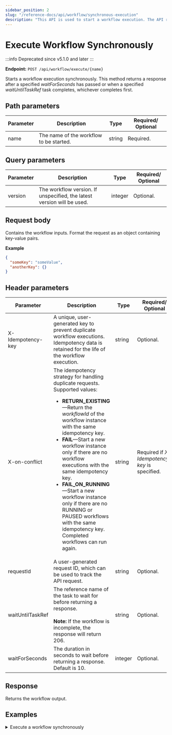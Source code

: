 ```yaml
---
sidebar_position: 2
slug: "/reference-docs/api/workflow/synchronous-execution"
description: "This API is used to start a workflow execution. The API response returns only after the workflow or a specified task is completed. "
---
```



# Execute Workflow Synchronously

:::info Deprecated since
v5.1.0 and later
:::

**Endpoint:** `POST /api/workflow/execute/{name}`

Starts a workflow execution synchronously. This method returns a response after a specified _waitForSeconds_ has passed or when a specified _waitUntilTaskRef_ task completes, whichever completes first.

## Path parameters

| Parameter | Description                             | Type   | Required/ Optional |
| --------- | --------------------------------------- | ------ | ------------------ |
| name      | The name of the workflow to be started. | string | Required.          |

## Query parameters

| Parameter | Description                                                            | Type    | Required/ Optional |
| --------- | ---------------------------------------------------------------------- | ------- | ------------------ |
| version   | The workflow version. If unspecified, the latest version will be used. | integer | Optional.          |

## Request body

Contains the workflow inputs. Format the request as an object containing key-value pairs.

**Example**

```json
{
  "someKey": "someValue",
  "anotherKey": {}
}
```

## Header parameters

| Parameter         | Description                                                                                                                                                                                                                                                                                                                                                                                                                                                                                             | Type    | Required/ Optional                            |
| ----------------- | ------------------------------------------------------------------------------------------------------------------------------------------------------------------------------------------------------------------------------------------------------------------------------------------------------------------------------------------------------------------------------------------------------------------------------------------------------------------------------------------------------- | ------- | --------------------------------------------- |
| X-Idempotency-key | A unique, user-generated key to prevent duplicate workflow executions. Idempotency data is retained for the life of the workflow execution.                                                                                                                                                                                                                                                                                                                                                             | string  | Optional.                                     |
| X-on-conflict     | The idempotency strategy for handling duplicate requests. Supported values: <ul><li>**RETURN_EXISTING**—Return the _workflowId_ of the workflow instance with the same idempotency key.</li> <li>**FAIL**—Start a new workflow instance only if there are no workflow executions with the same idempotency key.</li> <li>**FAIL_ON_RUNNING**—Start a new workflow instance only if there are no RUNNING or PAUSED workflows with the same idempotency key. Completed workflows can run again.</li></ul> | string  | Required if _X-Idempotency-key_ is specified. |
| requestId         | A user-generated request ID, which can be used to track the API request.                                                                                                                                                                                                                                                                                                                                                                                                                                | string  | Optional.                                     |
| waitUntilTaskRef  | The reference name of the task to wait for before returning a response. <br/><br/> **Note:** If the workflow is incomplete, the response will return 206.                                                                                                                                                                                                                                                                                                                                               | string  | Optional.                                     |
| waitForSeconds    | The duration in seconds to wait before returning a response. Default is 10.                                                                                                                                                                                                                                                                                                                                                                                                                             | integer | Optional.                                     |

## Response

Returns the workflow output.

## Examples

<details>
<summary>Execute a workflow synchronously</summary>

**Request**

```shell
curl -X 'POST' \
  'https://<YOUR_CLUSTER>/api/workflow/execute/someWorkflow' \
  -H 'accept: application/json' \
  -H 'waitForSeconds: 15' \
  -H 'X-Authorization: <TOKEN>' \
  -H 'Content-Type: application/json' \
  -d '{
    "input1": "someValue"
  }'
```

**Response**

```json
{
  "output": {
    "output1": "anotherValue",
    "output2": "yetAnotherValue"
    "
  }
}
```

</details>
